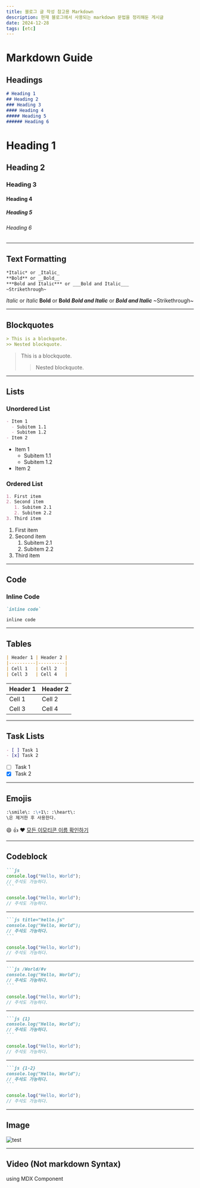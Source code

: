 ```yaml
---
title: 블로그 글 작성 참고용 Markdown
description: 현재 블로그에서 사용되는 markdown 문법을 정리해둔 게시글
date: 2024-12-28
tags: [etc]
---
```


# Markdown Guide

## Headings
```markdown
# Heading 1
## Heading 2
### Heading 3
#### Heading 4
##### Heading 5
###### Heading 6
```
# Heading 1
## Heading 2
### Heading 3
#### Heading 4
##### Heading 5
###### Heading 6

---

## Text Formatting
```markdown
*Italic* or _Italic_
**Bold** or __Bold__
***Bold and Italic*** or ___Bold and Italic___
~Strikethrough~
```
*Italic* or _Italic_
**Bold** or __Bold__
***Bold and Italic*** or ___Bold and Italic___
~Strikethrough~

---

## Blockquotes
```markdown
> This is a blockquote.
>> Nested blockquote.
```
> This is a blockquote.
>> Nested blockquote.

---

## Lists

### Unordered List
```markdown
- Item 1
  - Subitem 1.1
  - Subitem 1.2
- Item 2
```
- Item 1
  - Subitem 1.1
  - Subitem 1.2
- Item 2

### Ordered List
```markdown
1. First item
2. Second item
   1. Subitem 2.1
   2. Subitem 2.2
3. Third item
```
1. First item
2. Second item
   1. Subitem 2.1
   2. Subitem 2.2
3. Third item

---

## Code

### Inline Code
```markdown
`inline code`
```
`inline code`

---

## Tables
```markdown
| Header 1 | Header 2 |
|----------|----------|
| Cell 1   | Cell 2   |
| Cell 3   | Cell 4   |
```
| Header 1 | Header 2 |
|----------|----------|
| Cell 1   | Cell 2   |
| Cell 3   | Cell 4   |

---

## Task Lists
```markdown
- [ ] Task 1
- [x] Task 2
```
- [ ] Task 1
- [x] Task 2

---

## Emojis
```markdown
:\smile\: :\+1\: :\heart\:
\은 제거한 후 사용한다.
```
:smile: :+1: :heart:
[모든 이모티콘 이름 확인하기](https://github.com/wooorm/gemoji/blob/HEAD/support.md)

---

## Codeblock

````markdown
```js
console.log("Hello, World");
// 주석도 가능하다.
```
````

```js
console.log("Hello, World");
// 주석도 가능하다.
```

---

````markdown
```js title="hello.js"
console.log("Hello, World");
// 주석도 가능하다.
```
````

```js title="hello.js"
console.log("Hello, World");
// 주석도 가능하다.
```

---

````markdown
```js /World/#v
console.log("Hello, World");
// 주석도 가능하다.
```
````

```js /World/#v
console.log("Hello, World");
// 주석도 가능하다.
```

---

````markdown
```js {1}
console.log("Hello, World");
// 주석도 가능하다.
```
````

```js {1}
console.log("Hello, World");
// 주석도 가능하다.
```

---

````markdown
```js {1-2}
console.log("Hello, World");
// 주석도 가능하다.
```
````

```js {1-2}
console.log("Hello, World");
// 주석도 가능하다.
```

---

## Image
![test](test.webp)

---

## Video (Not markdown Syntax)
using MDX Component
<Youtube id='KvMY1uzSC1E' />